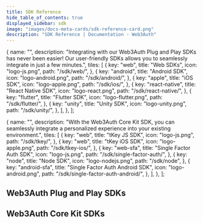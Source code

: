 ```yaml
---
title: SDK Reference
hide_table_of_contents: true
displayed_sidebar: sdk
image: "images/docs-meta-cards/sdk-reference-card.png"
description: "SDK Reference | Documentation - Web3Auth"
---
```



  {
    name: "",
    description:
      "Integrating with our Web3Auth Plug and Play SDKs has never been easier! Our user-friendly SDKs allows you to seamlessly integrate in just a few minutes.",
    tiles: [
      {
        key: "web",
        title: "Web SDKs",
        icon: "logo-js.png",
        path: "/sdk/web/",
      },
      {
        key: "android",
        title: "Android SDK",
        icon: "logo-android.png",
        path: "/sdk/android/",
      },
      {
        key: "apple",
        title: "iOS SDK",
        icon: "logo-apple.png",
        path: "/sdk/ios/",
      },
      {
        key: "react-native",
        title: "React Native SDK",
        icon: "logo-react.png",
        path: "/sdk/react-native/",
      },
      {
        key: "flutter",
        title: "Flutter SDK",
        icon: "logo-flutter.png",
        path: "/sdk/flutter/",
      },
      {
        key: "unity",
        title: "Unity SDK",
        icon: "logo-unity.png",
        path: "/sdk/unity/",
      },
    ],
  },
];

  {
    name: "",
    description: "With the Web3Auth Core Kit SDK, you can seamlessly integrate a personalized experience into your existing environment.",
    tiles: [
      {
        key: "web",
        title: "tKey JS SDK",
        icon: "logo-js.png",
        path: "/sdk/tkey/",
      },
      {
        key: "web",
        title: "tKey iOS SDK",
        icon: "logo-apple.png",
        path: "/sdk/tkey-ios/",
      },
      {
        key: "web-sfa",
        title: "Single Factor Auth SDK",
        icon: "logo-js.png",
        path: "/sdk/single-factor-auth/",
      },
      {
        key: "node",
        title: "Node SDK",
        icon: "logo-nodejs.png",
        path: "/sdk/node",
      },
      {
        key: "android-sfa",
        title: "Single Factor Auth Android SDK",
        icon: "logo-android.png",
        path: "/sdk/single-factor-auth-android/",
      },
    ],
  },
];

## Web3Auth Plug and Play SDKs

<Tiles tileGroups={PlugAndPlayGroupsData} />

## Web3Auth Core Kit SDKs

<Tiles tileGroups={CoreKitGroupsData} />
